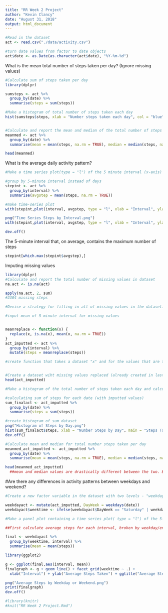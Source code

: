 ---
title: "RR Week 2 Project"
author: "Kevin Clancy"
date: "August 31, 2018"
output: html_document
---

```{r echo = TRUE}
#Read in the dataset
act <- read.csv("./data/activity.csv")

#turn date values from factor to date objects
act$date <- as.Date(as.character(act$date), "%Y-%m-%d")
```

What is the mean total number of steps taken per day? (Ignore missing values)
```{r echo = TRUE}
#Calculate sum of steps taken per day
library(dplyr)

sumsteps <- act %>%
  group_by(date) %>%
  summarise(steps = sum(steps))

#Make a histogram of total number of steps taken each day
hist(sumsteps$steps, xlab = "Number steps taken each day", col = "blue", main = "Steps by Day")


#Calculate and report the mean and median of the total number of steps taken per day
meanmed <- act %>%
  group_by(date) %>%
  summarise(mean = mean(steps, na.rm = TRUE), median = median(steps, na.rm = TRUE))

head(meanmed)
```

What is the average daily activity pattern?
```{r echo = TRUE}
#Make a time series plot(type = "l") of the 5 minute interval (x-axis) and the average number of steps take, averaged across all days

#group by 5-minute interval instead of days
stepint <- act %>%
  group_by(interval) %>%
  summarise(avgstep = mean(steps, na.rm = TRUE))

#make time-series plot
with(stepint,plot(interval, avgstep, type = "l", xlab = "Interval", ylab = "Average # Steps", main = "Average Steps Broken Down by Interval"))

png("Time Series Steps by Interval.png")
with(stepint,plot(interval, avgstep, type = "l", xlab = "Interval", ylab = "Average # Steps", main = "Average Steps Broken Down by Interval"))

dev.off()
```
The 5-minute interval that, on average, contains the maximum number of steps

```{r}
stepint[which.max(stepint$avgstep),]
```


Imputing missing values
```{r echo = TRUE}
library(dplyr)
#Calculate and report the total number of missing values in dataset
na.act <- is.na(act)

apply(na.act, 2, sum)
#2304 missing steps

#Devise a strategy for filling in all of missing values in the dataset. The strategy does not need to be sophisticated. For example, you could use the mean/median for that day, or the mean for that 5-minute interval

#input mean of 5-minute interval for missing values


meanreplace <- function(x) {
  replace(x, is.na(x), mean(x, na.rm = TRUE))
}
act_imputted <- act %>%
  group_by(interval) %>%
  mutate(steps = meanreplace(steps))

#create function that takes a dataset "x" and for the values that are true in is.na, replaces the values with the mean of the interval (when mean calculated, it is the mean of the interval value)


#Create a dataset wiht missing values replaced (already created in last step)
head(act_imputted)

#Make a histogram of the total number of steps taken each day and calculate teh mean and medain total number of steps taken per day. Do these values differ from the estimates from the first part of the assignment? What is the impact of imputing missing data on the estimates of the total daily number of steps?

#calculating sum of steps for each date (with imputted values)
sum_finalact <- act_imputted %>%
  group_by(date) %>%
  summarise(steps = sum(steps))

#create histogram of sum dataset
png("Histogram of Steps by Day.png")
hist(sum_finalact$steps, xlab = "Number Steps by Day", main = "Steps Taken per Day (Imputted Missing Values)")
dev.off()

#Calculate mean and median for total number steps taken per day
meanmed_act_imputted <- act_imputted %>%
  group_by(date) %>%
  summarise(mean = mean(steps, na.rm = TRUE), median = median(steps, na.rm = TRUE))

head(meanmed_act_imputted)
  ##mean and median values are drastically different between the two. Because of how many zeros/NAs there were, median = 0 or NA for almost all the values in the first dataset (with missing values)


```
#Are there any differences in activity patterns between weekdays and weekend?

```{r echo = TRUE}
#Create a new factor variable in the dataset with two levels - "weekday" and "weekend" indicating whether a given date is a weekday or weekend day

weekdayact <- mutate(act_imputted, DayWeek = weekdays(date))
weekdayact$weektime <- ifelse(weekdayact$DayWeek == "Saturday" | weekdayact$DayWeek == "Sunday", "Weekend", "Weekday")

#Make a panel plot containing a time series plot( type = "l") of the 5-minute interval (x-axis) and the average number of steps taken, averaged across all weeday/weekend days (y-axis).

##First calculate average steps for each interval, broken by weekday/end

final <- weekdayact %>%
  group_by(weektime, interval) %>%
  summarise(mean = mean(steps))

library(ggplot2)

g <- ggplot(final,aes(interval, mean))
finalgraph <- g + geom_line() + facet_grid(weektime ~ .) +
  xlab("Interval") + ylab("Average Steps Taken") + ggtitle("Average Steps Taken Across Intervals Broken by Weekday or Weekend")

png("Average Steps by Weekday or Weekend.png")
print(finalgraph)
dev.off()

#library(knitr)
#knit("RR Week 2 Project.Rmd")

```


